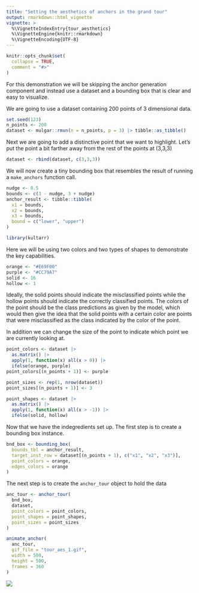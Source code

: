 ```yaml
---
title: "Setting the aesthetics of anchors in the grand tour"
output: rmarkdown::html_vignette
vignette: >
  %\VignetteIndexEntry{tour_aesthetics}
  %\VignetteEngine{knitr::rmarkdown}
  %\VignetteEncoding{UTF-8}
---
```


```r
knitr::opts_chunk$set(
  collapse = TRUE,
  comment = "#>"
)
```

For this demonstration we will be skipping the anchor generation component and instead use a dataset and a bounding box that is clear and easy to visualize.

We are going to use a dataset containing 200 points of 3 dimensional data.
```r
set.seed(123)
n_points <- 200
dataset <- mulgar::rmvn(n = n_points, p = 3) |> tibble::as_tibble()
```

Next we are going to add a distinctive point that we want to highlight. Let's put the point a bit farther away from the rest of the points at (3,3,3)

```r
dataset <- rbind(dataset, c(3,3,3))
```

We will now create a tiny bounding box that resembles the result of running a `make_anchors` function call.

```r
nudge <- 0.5
bounds <- c(3 - nudge, 3 + nudge)
anchor_result <- tibble::tibble(
  x1 = bounds,
  x2 = bounds,
  x3 = bounds,
  bound = c("lower", "upper")
)
```

```r
library(kultarr)
```

Here we will be using two colors and two types of shapes to demonstrate the key capabilities. 

```r
orange <- "#E69F00"
purple <- "#CC79A7"
solid <- 16
hollow <- 1
```


Ideally, the solid points should indicate the misclassified points while the hollow points should indicate the correctly classified points. The colors of the point should be the class predictions as given by the model, which would then give the idea that the solid points with a certain color are points that were misclassified as the class indicated by the color of the point. 

In addition we can change the size of the point to indicate which point we are currently looking at.

```r
point_colors <- dataset |> 
  as.matrix() |> 
  apply(1, function(x) all(x > 0)) |> 
  ifelse(orange, purple)
point_colors[(n_points + 1)] <- purple

point_sizes <- rep(1, nrow(dataset))
point_sizes[(n_points + 1)] <- 3

point_shapes <- dataset |>
  as.matrix() |>
  apply(1, function(x) all(x > -1)) |>
  ifelse(solid, hollow)
```

Now that we have the indegredients set up. The first step is to create a bounding box instance. 

```r
bnd_box <- bounding_box(
  bounds_tbl = anchor_result,
  target_inst_row = dataset[(n_points + 1), c("x1", "x2", "x3")],
  point_colors = orange,
  edges_colors = orange
)
```

The next step is to create the `anchor_tour` object to hold the data

```r
anc_tour <- anchor_tour(
  bnd_box, 
  dataset,
  point_colors = point_colors,
  point_shapes = point_shapes,
  point_sizes = point_sizes
)

animate_anchor(
  anc_tour,
  gif_file = "tour_aes_1.gif",
  width = 500, 
  height = 500,
  frames = 360
)
```

![](tour_aes_1.gif)
